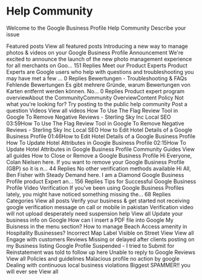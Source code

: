 # Help Community

Welcome to the Google Business Profile Help Community
Describe your issue

Featured posts
View all featured posts
Introducing a new way to manage photos & videos on your Google Business Profile Announcement
We're excited to announce the launch of the new photo management experience for all merchants on Goo…
151 Replies
Meet our Product Experts
Product Experts are Google users who help with questions and troubleshooting you may have met a few …
0 Replies
Bewertungen - Troubleshooting & FAQs
Fehlende Bewertungen Es gibt mehrere Gründe, warum Bewertungen von Karten entfernt werden können. No…
0 Replies
Product expert program overviewAbout the CommunityCommunity OverviewContent Policy
Not what you're looking for? Try posting to the public help community
Post a question 
Videos
View all videos
How To Use The Flag Review Tool in Google To Remove Negative Reviews - Sterling Sky Inc Local SEO
03:59How To Use The Flag Review Tool in Google To Remove Negative Reviews - Sterling Sky Inc Local SEO
How to Edit Hotel Details of a Google Business Profile
01:46How to Edit Hotel Details of a Google Business Profile
How To Update Hotel Attributes in Google Business Profile
02:15How To Update Hotel Attributes in Google Business Profile
Community Guides
View all guides
How to Close or Remove a Google Business Profile
Hi Everyone, Colan Nielsen here. If you want to remove your Google Business Profile (GBP) so it is n…
44 Replies
No other verification methods available
Hi All, Ben Fisher with Steady Demand here. I am a Diamond Google Business Profile product Expert an…
156 Replies
Tips for Successful Google Business Profile Video Verification
If you've been using Google Business Profiles lately, you might have noticed something missing the…
68 Replies
Categories
View all posts
Verify your business & get started
not receiving google verification message on call or mobile in pakistan
Verification video will not upload
desperately need suspension help
View all
Update your business info on Google
How can I insert a PDF file into Google My Buisness in the menu section?
How to manage Beach Access amenity in Hospitality Businesses?
Incorrect Map Label Visible on Street View
View all
Engage with customers
Reviews Missing or delayed after clients posting on my Business listing
Google Profile Suspended - I tried to Submit for Reinstatement was told to follow up here
Unable to reply to Google Reviews
View all
Policies and guidelines
Malacious profile no action by google
Dealing with continuous local business violations
Biggest SPAMMER!! you will ever see
View all